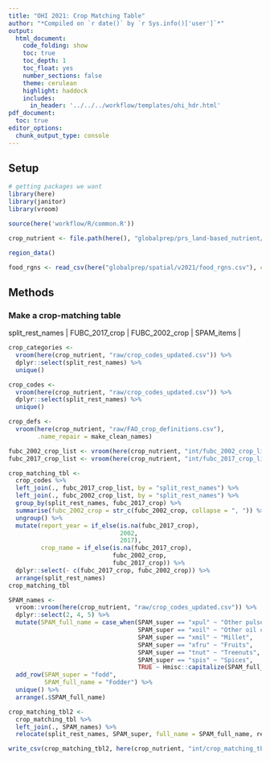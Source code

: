 ```yaml
---
title: "OHI 2021: Crop Matching Table"
author: "*Compiled on `r date()` by `r Sys.info()['user']`*"
output: 
  html_document:
    code_folding: show
    toc: true
    toc_depth: 1
    toc_float: yes
    number_sections: false
    theme: cerulean
    highlight: haddock
    includes: 
      in_header: '../../../workflow/templates/ohi_hdr.html'
pdf_document:
  toc: true
editor_options: 
  chunk_output_type: console
---
```



## Setup
```r
# getting packages we want
library(here)
library(janitor)
library(vroom)

source(here('workflow/R/common.R'))

crop_nutrient <- file.path(here(), "globalprep/prs_land-based_nutrient/v2021/STEP1_crop")

region_data()

food_rgns <- read_csv(here("globalprep/spatial/v2021/food_rgns.csv"), col_types = "cdc")
``` 

## Methods

### Make a crop-matching table

| split_rest_names | FUBC_2017_crop | FUBC_2002_crop  | SPAM_items  |

```r
crop_categories <- 
  vroom(here(crop_nutrient, "raw/crop_codes_updated.csv")) %>% 
  dplyr::select(split_rest_names) %>% 
  unique()

crop_codes <- 
  vroom(here(crop_nutrient, "raw/crop_codes_updated.csv")) %>% 
  dplyr::select(split_rest_names) %>% 
  unique()

crop_defs <- 
  vroom(here(crop_nutrient, "raw/FAO_crop_definitions.csv"), 
        .name_repair = make_clean_names)

fubc_2002_crop_list <- vroom(here(crop_nutrient, "int/fubc_2002_crop_list.csv"))
fubc_2017_crop_list <- vroom(here(crop_nutrient, "int/fubc_2017_crop_list.csv"))

crop_matching_tbl <- 
  crop_codes %>% 
  left_join(., fubc_2017_crop_list, by = "split_rest_names") %>% 
  left_join(., fubc_2002_crop_list, by = "split_rest_names") %>% 
  group_by(split_rest_names, fubc_2017_crop) %>% 
  summarise(fubc_2002_crop = str_c(fubc_2002_crop, collapse = ", ")) %>% 
  ungroup() %>% 
  mutate(report_year = if_else(is.na(fubc_2017_crop),
                               2002,
                               2017),
         crop_name = if_else(is.na(fubc_2017_crop),
                             fubc_2002_crop,
                             fubc_2017_crop)) %>% 
  dplyr::select(- c(fubc_2017_crop, fubc_2002_crop)) %>% 
  arrange(split_rest_names)
crop_matching_tbl

SPAM_names <- 
  vroom::vroom(here(crop_nutrient, "raw/crop_codes_updated.csv")) %>% 
  dplyr::select(2, 4, 5) %>% 
  mutate(SPAM_full_name = case_when(SPAM_super == "xpul" ~ "Other pulses",
                                    SPAM_super == "xoil" ~ "Other oil crops",
                                    SPAM_super == "xmil" ~ "Millet",
                                    SPAM_super == "xfru" ~ "Fruits",
                                    SPAM_super == "tnut" ~ "Treenuts",
                                    SPAM_super == "spis" ~ "Spices",
                                    TRUE ~ Hmisc::capitalize(SPAM_full_name))) %>% 
  add_row(SPAM_super = "fodd",
          SPAM_full_name = "Fodder") %>% 
  unique() %>% 
  arrange(.$SPAM_full_name)

crop_matching_tbl2 <- 
  crop_matching_tbl %>% 
  left_join(., SPAM_names) %>%
  relocate(split_rest_names, SPAM_super, full_name = SPAM_full_name, report_year, FUBC_crop_name = crop_name)

write_csv(crop_matching_tbl2, here(crop_nutrient, "int/crop_matching_tbl.csv"))
```
